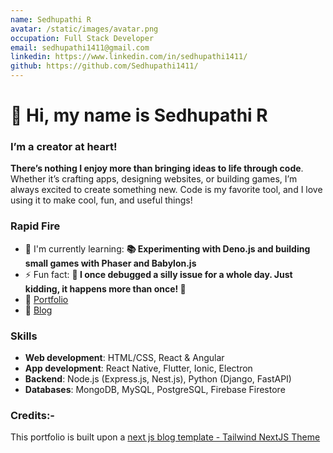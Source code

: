 ```yaml
---
name: Sedhupathi R
avatar: /static/images/avatar.png
occupation: Full Stack Developer
email: sedhupathi1411@gmail.com
linkedin: https://www.linkedin.com/in/sedhupathi1411/
github: https://github.com/Sedhupathi1411/
---
```


# 👋 Hi, my name is Sedhupathi R


### I’m a creator at heart!
**There’s nothing I enjoy more than bringing ideas to life through code**. Whether it’s crafting apps, designing websites, or building games, I’m always excited to create something new. Code is my favorite tool, and I love using it to make cool, fun, and useful things!

### Rapid Fire
- 🌱 I'm currently learning: **📚 Experimenting with Deno.js and building small games with Phaser and Babylon.js**
- ⚡ Fun fact: **🎢 I once debugged a silly issue for a whole day. Just kidding, it happens more than once! 🥶**
- 📂 [Portfolio](/)
- 📝 [Blog](/blog)

### Skills
- **Web development**: HTML/CSS, React & Angular
- **App development**: React Native, Flutter, Ionic, Electron
- **Backend**: Node.js (Express.js, Nest.js), Python (Django, FastAPI)
- **Databases**: MongoDB, MySQL, PostgreSQL, Firebase Firestore

### Credits:-
This portfolio is built upon a [next js blog template - Tailwind NextJS Theme](https://github.com/timlrx/tailwind-nextjs-starter-blog)